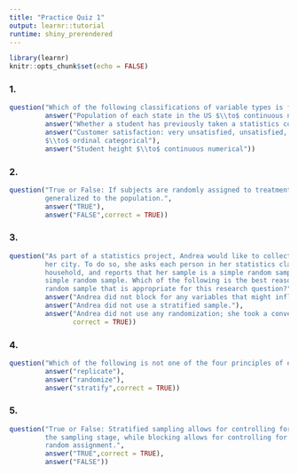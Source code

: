```yaml
---
title: "Practice Quiz 1"
output: learnr::tutorial
runtime: shiny_prerendered
---
```


```r
library(learnr)
knitr::opts_chunk$set(echo = FALSE)
```
<style>body{text-align: justify}</style>
### 1.

```r
question("Which of the following classifications of variable types is false?",
         answer("Population of each state in the US $\\to$ continuous numerical",correct = TRUE),
         answer("Whether a student has previously taken a statistics course $\\to$ categorical"),
         answer("Customer satisfaction: very unsatisfied, unsatisfied, satisfied, very satisfied
         $\\to$ ordinal categorical"),
         answer("Student height $\\to$ continuous numerical"))
```

### 2.

```r
question("True or False: If subjects are randomly assigned to treatments, conclusions can be
         generalized to the population.",
         answer("TRUE"),
         answer("FALSE",correct = TRUE))
```

### 3.

```r
question("As part of a statistics project, Andrea would like to collect data on household size in
         her city. To do so, she asks each person in her statistics class for the size of their
         household, and reports that her sample is a simple random sample. However, this is not a
         simple random sample. Which of the following is the best reasoning for why this is not a
         random sample that is appropriate for this research question?",
         answer("Andrea did not block for any variables that might influence the response."),
         answer("Andrea did not use a stratified sample."),
         answer("Andrea did not use any randomization; she took a convenience sample.",
                correct = TRUE))
```

### 4.

```r
question("Which of the following is not one of the four principles of experimental design?",
         answer("replicate"),
         answer("randomize"),
         answer("stratify",correct = TRUE))
```

### 5.

```r
question("True or False: Stratified sampling allows for controlling for possible confounders in
         the sampling stage, while blocking allows for controlling for such variables during
         random assignment.",
         answer("TRUE",correct = TRUE),
         answer("FALSE"))
```